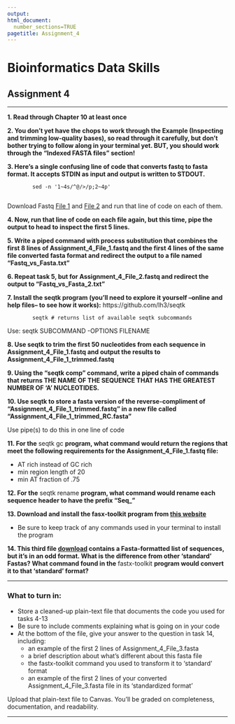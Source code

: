 ```yaml
---
output: 
html_document:
  number_sections=TRUE
pagetitle: Assignment_4
---
```

    
# **Bioinformatics Data Skills**
    
## Assignment 4

___

  **1. Read through Chapter 10 at least once**
    
  **2. You don't yet have the chops to work through the Example (Inspecting and trimming low-quality bases), so read through it carefully, but don't bother trying to follow along in your terminal yet. BUT, you should work through the "Indexed FASTA files" section!**
    
  **3.  Here's a single confusing line of code that converts fastq to fasta format. It accepts STDIN as input and output is written to STDOUT. **
  
            sed -n '1~4s/^@/>/p;2~4p'
        
Download Fastq [File 1](https://gzahn.github.io/binf-data-skills/Data/Assignment_4_File_1.fastq){target="_blank"} and [File 2](https://gzahn.github.io/binf-data-skills/Data/Assignment_4_File_2.fastq){target="_blank"} and run that line of code on each of them.
  
  **4.  Now, run that line of code on each file again, but this time, pipe the output to head to inspect the first 5 lines.**
  
  **5.  Write a piped command with process substitution that combines the first 8 lines of Assignment_4_File_1.fastq and the first 4 lines of the same file converted fasta format and redirect the output to a file named "Fastq_vs_Fasta.txt"**
  
  **6.  Repeat task 5, but for Assignment_4_File_2.fastq and redirect the output to "Fastq_vs_Fasta_2.txt"**
  
  **7.  Install the seqtk program (you'll need to explore it yourself --online and help files-- to see how it works):**
  https://github.com/lh3/seqtk
  
        
            seqtk # returns list of available seqtk subcommands

Use: seqtk SUBCOMMAND -OPTIONS FILENAME
  
  **8.  Use seqtk to trim the first 50 nucleotides from each sequence in Assignment_4_File_1.fastq and output the results to Assignment_4_File_1_trimmed.fastq**
  
  **9.  Using the "seqtk comp" command, write a piped chain of commands that returns THE NAME OF THE SEQUENCE THAT HAS THE GREATEST NUMBER OF 'A' NUCLEOTIDES.**

  **10. Use seqtk to store a fasta version of the reverse-compliment of "Assignment_4_File_1_trimmed.fastq" in a new file called "Assignment_4_File_1_trimmed_RC.fasta"**
  
  Use pipe(s) to do this in one line of code
  
  **11. For the** seqtk gc **program, what command would return the regions that meet the following requirements for the Assignment_4_File_1.fastq file:**
  
  - AT rich instead of GC rich
  - min region length of 20
  - min AT fraction of .75

  **12. For the** seqtk rename **program, what command would rename each sequence header to have the prefix "Seq_"**  
  
  **13. Download and install the fasx-toolkit program from [this website](http://hannonlab.cshl.edu/fastx_toolkit/index.html){target="_blank"}**
  
  - Be sure to keep track of any commands used in your terminal to install the program
  
  **14. This third file [download](https://gzahn.github.io/binf-data-skills/Data/Assignment_4_File_3.fasta){target="_blank"} contains a Fasta-formatted list of sequences, but it's in an odd format.  What is the difference from other 'standard' Fastas? What command found in the** fastx-toolkit **program would convert it to that 'standard' format?**
  
___
  
### **What to turn in:**

  - Store a cleaned-up plain-text file that documents the code you used for tasks 4-13
  - Be sure to include comments explaining what is going on in your code
  - At the bottom of the file, give your answer to the question in task 14, including:
    + an example of the first 2 lines of Assignment_4_File_3.fasta
    + a brief description about what's different about this fasta file
    + the fastx-toolkit command you used to transform it to 'standard' format
    + an example of the first 2 lines of your converted Assignment_4_File_3.fasta file in its 'standardized format'
    
  
  
Upload that plain-text file to Canvas. You'll be graded on completeness, documentation, and readability.

___

<br/>